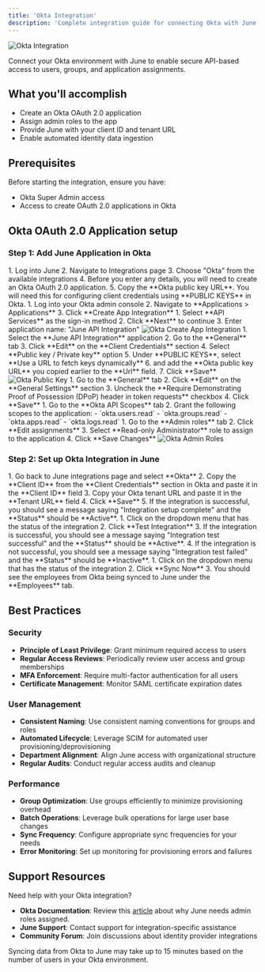 ```yaml
---
title: 'Okta Integration'
description: 'Complete integration guide for connecting Okta with June for SSO and user provisioning'
---
```


<img src="/images/okta_integrations_page.png" alt="Okta Integration" />

Connect your Okta environment with June to enable secure API-based access to users, groups, and application assignments.

## What you'll accomplish
- Create an Okta OAuth 2.0 application
- Assign admin roles to the app
- Provide June with your client ID and tenant URL
- Enable automated identity data ingestion

## Prerequisites

Before starting the integration, ensure you have:
- Okta Super Admin access
- Access to create OAuth 2.0 applications in Okta

## Okta OAuth 2.0 Application setup

### Step 1: Add June Application in Okta

<Steps>
  <Step title="Access Integrations">
    1. Log into June
    2. Navigate to Integrations page
    3. Choose "Okta" from the available integrations
    4. Before you enter any details, you will need to create an Okta OAuth 2.0 application.
    5. Copy the **Okta public key URL**. You will need this for configuring client credentials using **PUBLIC KEYS** in Okta.
  </Step>
  
  <Step title="Access Okta Applications">
    1. Log into your Okta admin console
    2. Navigate to **Applications > Applications**
    3. Click **Create App Integration**
  </Step>
  
  <Step title="Choose Integration Type">
    1. Select **API Services** as the sign-in method
    2. Click **Next** to continue
    3. Enter application name: "June API Integration"
    <img src="/images/new_okta_app_integration.png" alt="Okta Create App Integration" />
  </Step>
  
  <Step title="Configure Client Credentials">
    1. Select the **June API Integration** application
    2. Go to the **General** tab
    3. Click **Edit** on the **Client Credentials** section
    4. Select **Public key / Private key** option
    5. Under **PUBLIC KEYS**, select **Use a URL to fetch keys dynamically**
    6. and add the **Okta public key URL** you copied earlier to the **Url** field.
    7. Click **Save**
    <img src="/images/okta_public_key.png" alt="Okta Public Key" />
  </Step>
  
  <Step title="Turn off DPoP">
    1. Go to the **General** tab
    2. Click **Edit** on the **General Settings** section
    3. Uncheck the **Require Demonstrating Proof of Possession (DPoP) header in token requests** checkbox
    4. Click **Save**
  </Step>
  
  <Step title="Okta API Scopes">
    1. Go to the **Okta API Scopes** tab
    2. Grant the following scopes to the application:
      - `okta.users.read`
      - `okta.groups.read`
      - `okta.apps.read`
      - `okta.logs.read`
  </Step>

  <Step title="Assign Admin Roles">
    1. Go to the **Admin roles** tab
    2. Click **Edit assignments**
    3. Select **Read-only Administrator** role to assign to the application
    4. Click **Save Changes**
    <img src="/images/admin_roles_okta.png" alt="Okta Admin Roles" />
  </Step>

</Steps>

### Step 2: Set up Okta Integration in June

<Steps>
  <Step title="Complete Integration Setup">
    1. Go back to June integrations page and select **Okta**
    2. Copy the **Client ID** from the **Client Credentials** section in Okta and paste it in the **Client ID** field
    3. Copy your Okta tenant URL and paste it in the **Tenant URL** field
    4. Click **Save**
    5. If the integration is successful, you should see a message saying "Integration setup complete" and the **Status** should be **Active**.
  </Step>
  
  <Step title="Test the Integration">
    1. Click on the dropdown menu that has the status of the integration
    2. Click **Test Integration**
    3. If the integration is successful, you should see a message saying "Integration test successful" and the **Status** should be **Active**.
    4. If the integration is not successful, you should see a message saying "Integration test failed" and the **Status** should be **Inactive**.
  </Step>

  <Step title="Sync data from Okta">
    1. Click on the dropdown menu that has the status of the integration
    2. Click **Sync Now**
    3. You should see the employees from Okta being synced to June under the **Employees** tab.
  </Step>
</Steps>

## Best Practices

### Security
- **Principle of Least Privilege**: Grant minimum required access to users
- **Regular Access Reviews**: Periodically review user access and group memberships
- **MFA Enforcement**: Require multi-factor authentication for all users
- **Certificate Management**: Monitor SAML certificate expiration dates

### User Management
- **Consistent Naming**: Use consistent naming conventions for groups and roles
- **Automated Lifecycle**: Leverage SCIM for automated user provisioning/deprovisioning
- **Department Alignment**: Align June access with organizational structure
- **Regular Audits**: Conduct regular access audits and cleanup

### Performance
- **Group Optimization**: Use groups efficiently to minimize provisioning overhead
- **Batch Operations**: Leverage bulk operations for large user base changes
- **Sync Frequency**: Configure appropriate sync frequencies for your needs
- **Error Monitoring**: Set up monitoring for provisioning errors and failures

## Support Resources

Need help with your Okta integration?

- **Okta Documentation**: Review this [article](https://support.okta.com/help/s/article/403-error-with-org2org-provisioning-with-oauth?language=en_US) about why June needs admin roles assigned.
- **June Support**: Contact support for integration-specific assistance
- **Community Forum**: Join discussions about identity provider integrations

<Note>
Syncing data from Okta to June may take up to 15 minutes based on the number of users in your Okta environment.
</Note> 